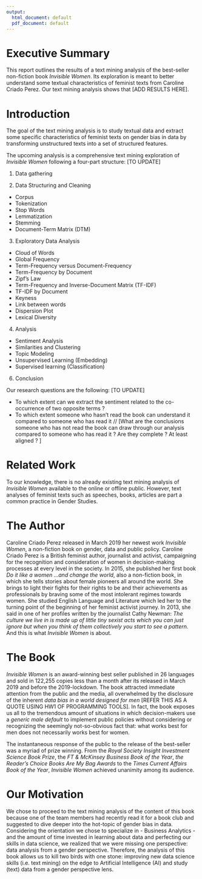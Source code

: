 ```yaml
---
output:
  html_document: default
  pdf_document: default
---
```


# Executive Summary

This report outlines the results of a text mining analysis of the best-seller non-fiction book *Invisible Women*. Its exploration is meant to better understand some textual characteristics of feminist texts from Caroline Criado Perez. Our text mining analysis shows that [ADD RESULTS HERE]. 

# Introduction

The goal of the text mining analysis is to study textual data and extract some specific characteristics of feminist texts on gender bias in data by transforming unstructured texts into a set of structured features. 

The upcoming analysis is a comprehensive text mining exploration of *Invisible Women* following a four-part structure: [TO UPDATE]

1. Data gathering 

2. Data Structuring and Cleaning
  * Corpus
  * Tokenization
  * Stop Words
  * Lemmatization 
  * Stemming
  * Document-Term Matrix (DTM)
  
3. Exploratory Data Analysis
  * Cloud of Words
  * Global Frequency
  * Term-Frequency versus Document-Frequency 
  * Term-Frequency by Document 
  * Zipf's Law
  * Term-Frequency and Inverse-Document Matrix (TF-IDF)
  * TF-IDF by Document
  * Keyness
  * Link between words
  * Dispersion Plot 
  * Lexical Diversity
  
4. Analysis
  * Sentiment Analysis
  * Similarities and Clustering
  * Topic Modeling
  * Unsupervised Learning (Embedding)
  * Supervised learning (Classification)
  
6. Conclusion
  
Our research questions are the following: [TO UPDATE]

* To which extent can we extract the sentiment related to the co-occurrence of two opposite terms ?
* To which extent someone who hasn’t read the book can understand it compared to someone who has read it // [What are the conclusions someone who has not read the book can draw through our analysis compared to someone who has read it ? Are they complete ? At least aligned ? ]

# Related Work

To our knowledge, there is no already existing text mining analysis of *Invisible Women* available to the online or offline public. However, text analyses of feminist texts such as speeches, books, articles are part a common practice in Gender Studies.

# The Author

Caroline Criado Perez released in March 2019 her newest work *Invisible Women*, a non-fiction book on gender, data and public policy. Caroline Criado Perez is a British feminist author, journalist and activist, campaigning for the recognition and consideration of women in decision-making processes at every level in the society. In 2015, she published her first book *Do it like a women ...and change the world*, also a non-fiction book, in which she tells stories about female pioneers all around the world. She brings to light their fights for their rights to be and their achievements as professionals by braving some of the most intolerant regimes towards women. She studied English Language and Literature which led her to the turning point of the beginning of her feminist activist journey. In 2013, she said in one of her profiles written by the journalist Cathy Newman: *The culture we live in is made up of little tiny sexist acts which you can just ignore but when you think of them collectively you start to see a pattern.* And this is what *Invisible Women* is about.

# The Book

*Invisible Women* is an award-winning best seller published in 26 languages and sold in 122,255 copies less than a month after its released in March 2019 and before the 2019-lockdown. The book attracted immediate attention from the public and the media, all overwhelmed by the disclosure of the inherent *data bias in a world designed for men* [REFER THIS AS A QUOTE USING HW1 OF PROGRAMMING TOOLS]. In fact, the book exposes us all to the tremendous amount of situations in which decision-makers use a *generic male default* to implement public policies without considering or recognizing the seemingly not-so-obvious fact that: what works best for men does not necessarily works best for women. 

The instantaneous response of the public to the release of the best-seller was a myriad of prize winning. From the *Royal Society Insight Investment Science Book Prize*, the *FT & McKinsey Business Book of the Year*, *the Reader’s Choice Books Are My Bag Awards* to the *Times Current Affairs Book of the Year*, *Invisible Women* achieved unanimity among its audience. 

# Our Motivation

We chose to proceed to the text mining analysis of the content of this book because one of the team members had recently read it for a book club and suggested to dive deeper into the hot-topic of gender bias in data. Considering the orientation we chose to specialize in - Business Analytics - and the amount of time invested in learning about data and perfecting our skills in data science, we realized that we were missing one perspective: data analysis from a gender perspective. Therefore, the analysis of this book allows us to kill two birds with one stone: improving new data science skills (i.e. text mining) on the edge to Artificial Intelligence (AI) and study (text) data from a gender perspective lens.











